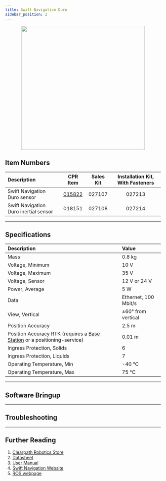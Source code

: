 ```yaml
---
title: Swift Navigation Duro
sidebar_position: 2
---
```



<center>
  <img
    src="/img/sensor_images/sensor_swiftnav_duro_1.png"
    width="400"
  />
</center>

## Item Numbers

| Description                           |                         CPR Item                         | Sales Kit | Installation Kit, With Fasteners |
| :------------------------------------ | :------------------------------------------------------: | :-------: | :------------------------------: |
| Swift Navigation Duro sensor          | [015822](/assets/pdf/clearpath_robotics_015822-TDS1.pdf) |  027107   |              027213              |
| Swift Navigation Duro inertial sensor |                          018151                          |  027108   |              027214              |

---

## Specifications

| Description                                                                                                   | Value                |
| :------------------------------------------------------------------------------------------------------------ | :------------------- |
| Mass                                                                                                          | 0.8 kg               |
| Voltage, Minimum                                                                                              | 10 V                 |
| Voltage, Maximum                                                                                              | 35 V                 |
| Voltage, Sensor                                                                                               | 12 V or 24 V         |
| Power, Average                                                                                                | 5 W                  |
| Data                                                                                                          | Ethernet, 100 Mbit/s |
| View, Vertical                                                                                                | ±60° from vertical   |
| Position Accuracy                                                                                             | 2.5 m                |
| Position Accuracy RTK (requires a [Base Station](docs/add-ons/accessories/base_station.mdx) or a positioning-service) | 0.01 m               |
| Ingress Protection, Solids                                                                                    | 6                    |
| Ingress Protection, Liquids                                                                                   | 7                    |
| Operating Temperature, Min                                                                                    | -40 °C               |
| Operating Temperature, Max                                                                                    | 75 °C                |

---

## Software Bringup

<SoftwareBringup />

---

## Troubleshooting

<Support />

---

## Further Reading

1.  [Clearpath Robotics Store](https://store.clearpathrobotics.com/collections/gps/products/duro)
2.  [Datasheet](/assets/pdf/clearpath_robotics_015822-TDS1.pdf)
3.  [User Manual](/assets/pdf/clearpath_robotics_015822-TDS2.pdf)
4.  [Swift Navigation Website](https://www.swiftnav.com/duro)
5.  [ROS webpage](http://wiki.ros.org/swiftnav_ros)

